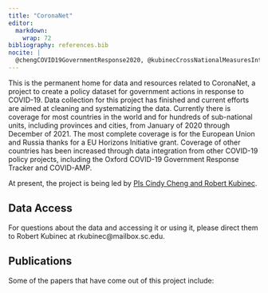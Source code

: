 ```yaml
---
title: "CoronaNet"
editor: 
  markdown: 
    wrap: 72
bibliography: references.bib
nocite: |
  @chengCOVID19GovernmentResponse2020, @kubinecCrossNationalMeasuresIntensity2024, @barceloWindowsRepressionUsing2022, @chengGeneralPrimerData2024
---
```


This is the permanent home for data and resources related to CoronaNet,
a project to create a policy dataset for government actions in response
to COVID-19. Data collection for this project has finished and current
efforts are aimed at cleaning and systematizing the data. Currently
there is coverage for most countries in the world and for hundreds of
sub-national units, including provinces and cities, from January of 2020
through December of 2021. The most complete coverage is for the European
Union and Russia thanks for a EU Horizons Initiative grant. Coverage of
other countries has been increased through data integration from other
COVID-19 policy projects, including the Oxford COVID-19 Government
Response Tracker and COVID-AMP.

At present, the project is being led by [PIs Cindy Cheng and Robert
Kubinec](about.html).

## Data Access

For questions about the data and accessing it or using it, please direct
them to Robert Kubinec at rkubinec\@mailbox.sc.edu.

## Publications

Some of the papers that have come out of this project include:

::: {#refs}
:::


